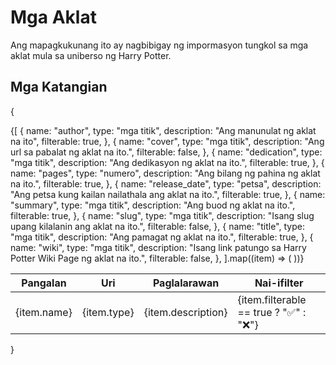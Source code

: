 # Mga Aklat
Ang mapagkukunang ito ay nagbibigay ng impormasyon tungkol sa mga aklat mula sa uniberso ng Harry Potter.

## Mga Katangian
{
<table>
  <thead>
    <tr>
      <th>Pangalan</th>
      <th>Uri</th>
      <th>Paglalarawan</th>
      <th>Nai-ifilter</th>
    </tr>
  </thead>
  <tbody>
    {[
      {
        name: "author",
        type: "mga titik",
        description: "Ang manunulat ng aklat na ito",
        filterable: true,
      },
      {
        name: "cover",
        type: "mga titik",
        description: "Ang url sa pabalat ng aklat na ito.",
        filterable: false,
      },
      {
        name: "dedication",
        type: "mga titik",
        description: "Ang dedikasyon ng aklat na ito.",
        filterable: true,
      },
      {
        name: "pages",
        type: "numero",
        description: "Ang bilang ng pahina ng aklat na ito.",
        filterable: true,
      },
      {
        name: "release_date",
        type: "petsa",
        description: "Ang petsa kung kailan nailathala ang aklat na ito.",
        filterable: true,
      },
      {
        name: "summary",
        type: "mga titik",
        description: "Ang buod ng aklat na ito.",
        filterable: true,
      },
      {
        name: "slug",
        type: "mga titik",
        description: "Isang slug upang kilalanin ang aklat na ito.",
        filterable: false,
      },
      {
        name: "title",
        type: "mga titik",
        description: "Ang pamagat ng aklat na ito.",
        filterable: true,
      },
      {
        name: "wiki",
        type: "mga titik",
        description: "Isang link patungo sa Harry Potter Wiki Page ng aklat na ito.",
        filterable: false,
      },
    ].map((item) => (
      <tr key={item.name}>
        <td>{item.name}</td>
        <td>{item.type}</td>
        <td>{item.description}</td>
        <td>{item.filterable == true ? "✅" : "❌"}</td>
      </tr>
    ))}
  </tbody>
</table>
}
